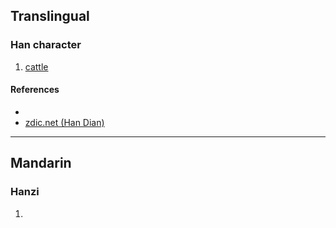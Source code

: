 {{character info/new}}
==Translingual==

===Han character===
{{Han char|rn=93|rad=牛|as=05|sn=9|four=27550|canj=HQWYI|ids=⿰牜母}}

# [[cattle]]

====References====
* {{Han ref|kx=0700.040|dkj=19987|hdz=31808.100|uh=7273|ud=29299|bh=CFBC|bd=53180}}
* [http://www.zdic.net/zd/zi/ZdicE7Zdic89ZdicB3.htm zdic.net (Han Dian)]

----

==Mandarin==

===Hanzi===
{{cmn-hanzi|pin=[[mǔ]] ([[mu3]])|wg=mu<sup>3</sup>}}

# {{defn|lang=cmn|sort=牛05}}